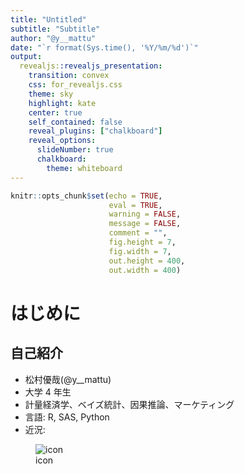 ```yaml
---
title: "Untitled"
subtitle: "Subtitle"
author: "@y__mattu"
date: "`r format(Sys.time(), '%Y/%m/%d')`"
output:
  revealjs::revealjs_presentation:
    transition: convex
    css: for_revealjs.css
    theme: sky
    highlight: kate
    center: true
    self_contained: false
    reveal_plugins: ["chalkboard"]
    reveal_options:
      slideNumber: true
      chalkboard:
        theme: whiteboard
---
```


```r
knitr::opts_chunk$set(echo = TRUE,
                      eval = TRUE,
                      warning = FALSE,
                      message = FALSE,
                      comment = "",
                      fig.height = 7,
                      fig.width = 7,
                      out.height = 400,
                      out.width = 400)
```

# はじめに

## 自己紹介

<div class="column1">
- 松村優哉(@y__mattu)
- 大学 4 年生
- 計量経済学、ベイズ統計、因果推論、マーケティング
- 言語: R, SAS, Python
- 近況:
</div>

<div class="column2">
![icon](./slide_img/twitter_icon.jpg)
